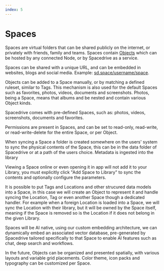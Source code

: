 ```yaml
---
index: 5
---
```


# Spaces

Spaces are virtual folders that can be shared publicly on the internet, or privately with friends, family and teams. Spaces contain [Objects](/docs/developers/architecture/objects) which can be hosted by any connected Node, or by Spacedrive as a service.

Spaces can be shared with a unique URL, and can be embedded in websites, blogs and social media. Example: [sd.space/username/space](#).

Objects can be added to a Space manually, or by matching a defined ruleset, similar to Tags. This mechanism is also used for the default Spaces such as favorites, photos, videos, documents and screenshots. Photos, being a Space, means that albums and be nested and contain various Object kinds.

Spacedrive comes with pre-defined Spaces, such as: photos, videos, screenshots, documents and favorites.

Permissions are present in Spaces, and can be set to read-only, read-write, or read-write-delete for the entire Space, or per Object.

When syncing a Space a folder is created somewhere on the users' system to sync the physical contents of the Space, this can be in the data folder of Spacedrive or at a path of the users choice. Metadata is ingested into the library

Viewing a Space online or even opening it in app will not add it to your Library, you must explicitly click "Add Space to Library" to sync the contents and optionally configure the parameters.

It is possible to put Tags and Locations and other strucured data models into a Space, in this case we will create an Object to represent it and handle syncing the Location, Tag or even another Space though a dedicated handler. For example when a foreign Location is loaded into a Space, we will sync the Location with their library, but it will be owned by the Space itself, meaning if the Space is removed so is the Location if it does not belong in the given Library.

Spaces will be AI native, using our custom embedding architecture, we can dynamically embed an associated vector database, pre-generated by Spacedrive tailored specifically to that Space to enable AI features such as chat, deep search and workflows.

In the future, Objects can be organized and presented spatially, with various layouts and variable grid placements. Color theme, icon packs and typography can be customized per Space.
